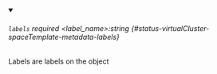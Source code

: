
<details className="config-field" data-expandable="false" open>
<summary>

###### `labels` <span className="config-field-required" data-required="false">required</span> <span className="config-field-type">&lt;label_name&gt;:string</span> <span className="config-field-default"></span> <span className="config-field-enum"></span> {#status-virtualCluster-spaceTemplate-metadata-labels}

Labels are labels on the object

</summary>



</details>
